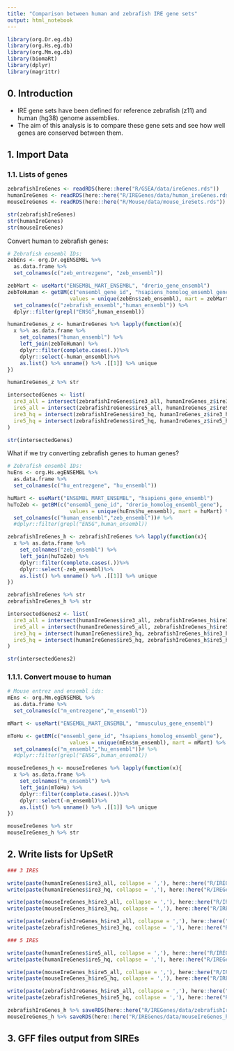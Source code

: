 ```yaml
---
title: "Comparison between human and zebrafish IRE gene sets"
output: html_notebook
---
```


```r
library(org.Dr.eg.db)
library(org.Hs.eg.db)
library(org.Mm.eg.db)
library(biomaRt)
library(dplyr)
library(magrittr)
```


## 0. Introduction

- IRE gene sets have been defined for reference zebrafish (z11) and human (hg38) genome assemblies.
- The aim of this analysis is to compare these gene sets and see how well genes are conserved between them. 

## 1. Import Data

### 1.1. Lists of genes

```r
zebrafishIreGenes <- readRDS(here::here("R/GSEA/data/ireGenes.rds"))
humanIreGenes <- readRDS(here::here("R/IREGenes/data/human_ireGenes.rds"))
mouseIreGenes <- readRDS(here::here("R/Mouse/data/mouse_ireSets.rds"))

str(zebrafishIreGenes)
str(humanIreGenes)
str(mouseIreGenes)
```

Convert human to zebrafish genes:
```r
# Zebrafish ensembl IDs:
zebEns <- org.Dr.egENSEMBL %>%
  as.data.frame %>%
  set_colnames(c("zeb_entrezgene", "zeb_ensembl"))

zebMart <- useMart("ENSEMBL_MART_ENSEMBL", "drerio_gene_ensembl")
zebToHuman <- getBM(c("ensembl_gene_id", "hsapiens_homolog_ensembl_gene"),
                    values = unique(zebEns$zeb_ensembl), mart = zebMart) %>%
  set_colnames(c("zebrafish_ensembl","human_ensembl")) %>%
  dplyr::filter(grepl("ENSG",human_ensembl))

humanIreGenes_z <- humanIreGenes %>% lapply(function(x){
  x %>% as.data.frame %>%
    set_colnames("human_ensembl") %>%
    left_join(zebToHuman) %>%
    dplyr::filter(complete.cases(.))%>%
    dplyr::select(-human_ensembl)%>%
    as.list() %>% unname() %>% .[[1]] %>% unique
})

humanIreGenes_z %>% str
```

```r
intersectedGenes <- list(
  ire3_all = intersect(zebrafishIreGenes$ire3_all, humanIreGenes_z$ire3_all),
  ire5_all = intersect(zebrafishIreGenes$ire5_all, humanIreGenes_z$ire5_all),
  ire3_hq = intersect(zebrafishIreGenes$ire3_hq, humanIreGenes_z$ire3_hq),
  ire5_hq = intersect(zebrafishIreGenes$ire5_hq, humanIreGenes_z$ire5_hq)
)

str(intersectedGenes)

```

What if we try converting zebrafish genes to human genes?

```r
# Zebrafish ensembl IDs:
huEns <- org.Hs.egENSEMBL %>%
  as.data.frame %>%
  set_colnames(c("hu_entrezgene", "hu_ensembl"))

huMart <- useMart("ENSEMBL_MART_ENSEMBL", "hsapiens_gene_ensembl")
huToZeb <- getBM(c("ensembl_gene_id", "drerio_homolog_ensembl_gene"),
                    values = unique(huEns$hu_ensembl), mart = huMart) %>%
  set_colnames(c("human_ensembl","zeb_ensembl"))# %>%
  #dplyr::filter(grepl("ENSG",human_ensembl))

zebrafishIreGenes_h <- zebrafishIreGenes %>% lapply(function(x){
  x %>% as.data.frame %>%
    set_colnames("zeb_ensembl") %>%
    left_join(huToZeb) %>%
    dplyr::filter(complete.cases(.))%>%
    dplyr::select(-zeb_ensembl)%>%
    as.list() %>% unname() %>% .[[1]] %>% unique
})

zebrafishIreGenes %>% str
zebrafishIreGenes_h %>% str
```

```r
intersectedGenes2 <- list(
  ire3_all = intersect(humanIreGenes$ire3_all, zebrafishIreGenes_h$ire3_all),
  ire5_all = intersect(humanIreGenes$ire5_all, zebrafishIreGenes_h$ire5_all),
  ire3_hq = intersect(humanIreGenes$ire3_hq, zebrafishIreGenes_h$ire3_hq),
  ire5_hq = intersect(humanIreGenes$ire5_hq, zebrafishIreGenes_h$ire5_hq)
)

str(intersectedGenes2)
```

### 1.1.1. Convert mouse to human

```r
# Mouse entrez and ensembl ids:
mEns <- org.Mm.egENSEMBL %>%
  as.data.frame %>%
  set_colnames(c("m_entrezgene","m_ensembl"))

mMart <- useMart("ENSEMBL_MART_ENSEMBL", "mmusculus_gene_ensembl")

mToHu <- getBM(c("ensembl_gene_id", "hsapiens_homolog_ensembl_gene"),
                    values = unique(mEns$m_ensembl), mart = mMart) %>%
  set_colnames(c("m_ensembl","hu_ensembl"))# %>%
  #dplyr::filter(grepl("ENSG",human_ensembl))

mouseIreGenes_h <- mouseIreGenes %>% lapply(function(x){
  x %>% as.data.frame %>%
    set_colnames("m_ensembl") %>%
    left_join(mToHu) %>%
    dplyr::filter(complete.cases(.))%>%
    dplyr::select(-m_ensembl)%>%
    as.list() %>% unname() %>% .[[1]] %>% unique
})

mouseIreGenes %>% str
mouseIreGenes_h %>% str

```

## 2. Write lists for UpSetR

```r
### 3 IRES

write(paste(humanIreGenes$ire3_all, collapse = ','), here::here("R/IREGenes/data/human_ire3all.txt"))
write(paste(humanIreGenes$ire3_hq, collapse = ','), here::here("R/IREGenes/data/human_ire3hq.txt"))

write(paste(mouseIreGenes_h$ire3_all, collapse = ','), here::here("R/IREGenes/data/mouse_ire3all.txt"))
write(paste(mouseIreGenes_h$ire3_hq, collapse = ','), here::here("R/IREGenes/data/mouse_ire3hq.txt"))

write(paste(zebrafishIreGenes_h$ire3_all, collapse = ','), here::here("R/IREGenes/data/zebrafish_ire3all.txt"))
write(paste(zebrafishIreGenes_h$ire3_hq, collapse = ','), here::here("R/IREGenes/data/zebrafish_ire3hq.txt"))

### 5 IRES

write(paste(humanIreGenes$ire5_all, collapse = ','), here::here("R/IREGenes/data/human_ire5all.txt"))
write(paste(humanIreGenes$ire5_hq, collapse = ','), here::here("R/IREGenes/data/human_ire5hq.txt"))

write(paste(mouseIreGenes_h$ire5_all, collapse = ','), here::here("R/IREGenes/data/mouse_ire5all.txt"))
write(paste(mouseIreGenes_h$ire5_hq, collapse = ','), here::here("R/IREGenes/data/mouse_ire5hq.txt"))

write(paste(zebrafishIreGenes_h$ire5_all, collapse = ','), here::here("R/IREGenes/data/zebrafish_ire5all.txt"))
write(paste(zebrafishIreGenes_h$ire5_hq, collapse = ','), here::here("R/IREGenes/data/zebrafish_ire5hq.txt"))

```

```r
zebrafishIreGenes_h %>% saveRDS(here::here("R/IREGenes/data/zebrafishIreGenes_h.rds"))
mouseIreGenes_h %>% saveRDS(here::here("R/IREGenes/data/mouseIreGenes_h.rds"))
```



## 3. GFF files output from SIREs

```r

```

